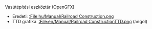
Vasútépítési eszköztár (OpenGFX)
*Eredeti: [[:File:hu/Manual/Railroad Construction.png]]
*TTD grafika: [[:File:en/Manual/Railroad ConstructionTTD.png]] (angol)